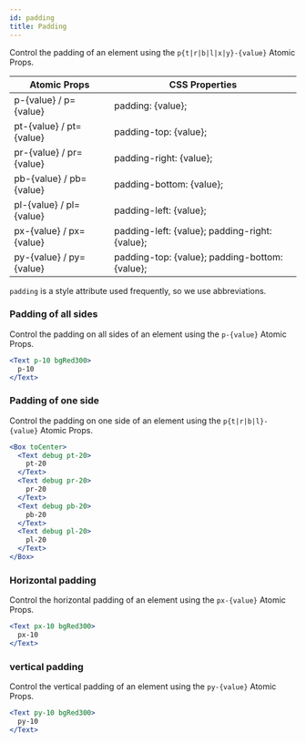 ```yaml
---
id: padding
title: Padding
---
```


Control the padding of an element using the `p{t|r|b|l|x|y}-{value}` Atomic Props.

| Atomic Props            | CSS Properties                                 |
| ----------------------- | ---------------------------------------------- |
| p-{value} / p={value}   | padding: {value};                              |
| pt-{value} / pt={value} | padding-top: {value};                          |
| pr-{value} / pr={value} | padding-right: {value};                        |
| pb-{value} / pb={value} | padding-bottom: {value};                       |
| pl-{value} / pl={value} | padding-left: {value};                         |
| px-{value} / px={value} | padding-left: {value}; padding-right: {value}; |
| py-{value} / py={value} | padding-top: {value}; padding-bottom: {value}; |

`padding` is a style attribute used frequently, so we use abbreviations.

### Padding of all sides

Control the padding on all sides of an element using the `p-{value}` Atomic Props.

```jsx live
<Text p-10 bgRed300>
  p-10
</Text>
```

### Padding of one side

Control the padding on one side of an element using the `p{t|r|b|l}-{value}` Atomic Props.

```jsx live
<Box toCenter>
  <Text debug pt-20>
    pt-20
  </Text>
  <Text debug pr-20>
    pr-20
  </Text>
  <Text debug pb-20>
    pb-20
  </Text>
  <Text debug pl-20>
    pl-20
  </Text>
</Box>
```

### Horizontal padding

Control the horizontal padding of an element using the `px-{value}` Atomic Props.

```jsx live
<Text px-10 bgRed300>
  px-10
</Text>
```

### vertical padding

Control the vertical padding of an element using the `py-{value}` Atomic Props.

```jsx live
<Text py-10 bgRed300>
  py-10
</Text>
```
